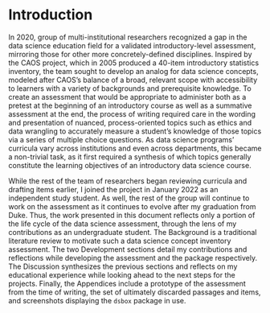 # Introduction {.unnumbered}

In 2020, group of multi-institutional researchers recognized a gap in the data science education field for a validated introductory-level assessment, mirroring those for other more concretely-defined disciplines. Inspired by the CAOS project, which in 2005 produced a 40-item introductory statistics inventory, the team sought to develop an analog for data science concepts, modeled after CAOS's balance of a broad, relevant scope with accessibility to learners with a variety of backgrounds and prerequisite knowledge. To create an assessment that would be appropriate to administer both as a pretest at the beginning of an introductory course as well as a summative assessment at the end, the process of writing required care in the wording and presentation of nuanced, process-oriented topics such as ethics and data wrangling to accurately measure a student's knowledge of those topics via a series of multiple choice questions. As data science programs' curricula vary across institutions and even across departments, this became a non-trivial task, as it first required a synthesis of which topics generally constitute the learning objectives of an introductory data science course.

While the rest of the team of researchers began reviewing curricula and drafting items earlier, I joined the project in January 2022 as an independent study student. As well, the rest of the group will continue to work on the assessment as it continues to evolve after my graduation from Duke. Thus, the work presented in this document reflects only a portion of the life cycle of the data science assessment, through the lens of my contributions as an undergraduate student. The Background is a traditional literature review to motivate such a data science concept inventory assessment. The two Development sections detail my contributions and reflections while developing the assessment and the package respectively. The Discussion synthesizes the previous sections and reflects on my educational experience while looking ahead to the next steps for the projects. Finally, the Appendices include a prototype of the assessment from the time of writing, the set of ultimately discarded passages and items, and screenshots displaying the `dsbox` package in use.